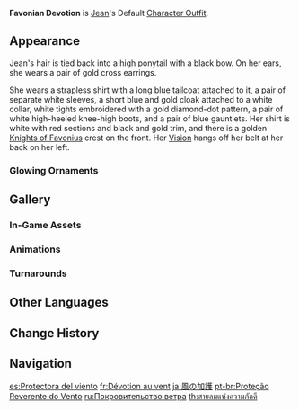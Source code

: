 {{Outfit Infobox
|id           = 200300
|image        = <gallery>
Character Jean Full Wish.png|Wish
Character Jean Game.png|In-Game
</gallery>
|character    = Jean
|type         = Default
|description  = Jean's outfit. Neat and smart clothing that emphasizes her chivalry.
|obtain       = Unlocked upon obtaining character
}}
'''Favonian Devotion''' is [[Jean]]'s Default [[Character Outfit]].

==Appearance==
<!-- Keep appearance section short and concise. Limit to 1-2 paragraphs (preferably 1 paragraph) with 3-4 sentences each. -->
Jean's hair is tied back into a high ponytail with a black bow. On her ears, she wears a pair of gold cross earrings.

She wears a strapless shirt with a long blue tailcoat attached to it, a pair of separate white sleeves, a short blue and gold cloak attached to a white collar, white tights embroidered with a gold diamond-dot pattern, a pair of white high-heeled knee-high boots, and a pair of blue gauntlets. Her shirt is white with red sections and black and gold trim, and there is a golden [[Knights of Favonius]] crest on the front. Her {{Anemo}} [[Vision]] hangs off her belt at her back on her left.

===Glowing Ornaments===
{{Glowing Ornament Info|outfit=Favonian Devotion|ornaments=the green gem on her collar and the two green gems on her belt}}

==Gallery==
===In-Game Assets===
{{Assets/Outfit|Favonian Devotion|nomain=1}}

===Animations===
{{Preview/CharacterAnimations|Jean|nocaption=1}}

===Turnarounds===
{{Turnarounds}}

==Other Languages==
{{Other Languages
|en      = Favonian Devotion
|zhs     = 风之虔护
|zhs_rm  = Fēng zhī Qiánhù
|zht     = 風之虔護
|zht_rm  = Fēng zhī Qiánhù
|zh_tl   = Sincere Protection of the Wind
|ja      = 風の加護
|ja_rm   = Kaze no Kago
|ja_tl   = Grace of Wind
|ko      = 바람의 경건한 가호
|ko_rm   = Baram-ui Gyeonggeonhan Gaho
|ko_tl   = Devout Grace of the Wind
|es      = Protectora del viento
|es_tl   = Protector of the Wind
|fr      = Dévotion au vent
|fr_tl   = Devotion to the Wind
|ru      = Покровительство ветра
|ru_tl   = Patronage of the Wind
|th      = สายลมแห่งความภักดี
|th_rm   = Sai-lom haeng Khwam-phak-di
|th_tl   = Wind of Loyalty
|vi      = Vòng Che Chở Của Gió
|vi_tl   = Wind's Protecting Embrace
|de      = Ritterliche Hingabe
|de_tl   = Chivalric Devotion
|id      = Favonian Devotion
|pt      = Proteção Reverente do Vento
|pt_tl   = Reverent Protection of the Wind
|tr      = Rüzgarın Koruyucusu
|tr_tl   = The Wind's Guardian
|it      = Devozione favonica
|it_tl   = Favonic Devotion
}}

==Change History==
{{Change History|1.0}}

==Navigation==
{{Dressing Room Navbox|type=outfit}}

[[es:Protectora del viento]]
[[fr:Dévotion au vent]]
[[ja:風の加護]]
[[pt-br:Proteção Reverente do Vento]]
[[ru:Покровительство ветра]]
[[th:สายลมแห่งความภักดี]]